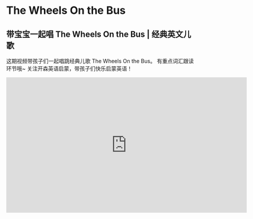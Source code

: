 # The Wheels On the Bus

## 带宝宝一起唱 The Wheels On the Bus | 经典英文儿歌

这期视频带孩子们一起唱跳经典儿歌 The Wheels On the Bus。
有重点词汇跟读环节哦~
关注开森英语启蒙，带孩子们快乐启蒙英语！


<iframe
  src="https://player.bilibili.com/player.html?bvid=BV1Ko4y1g7er&cid=1&page=1"
  scrolling="no"
  border="0"
  frameborder="no"
  framespacing="0"
  allowfullscreen="true"
  width="640"
  height="360"
></iframe>
